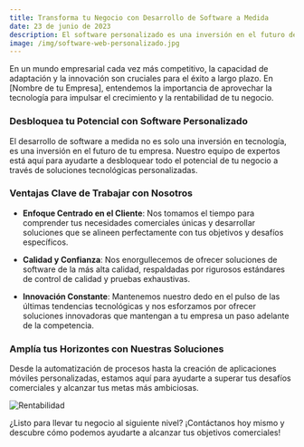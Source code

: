 ```yaml
---
title: Transforma tu Negocio con Desarrollo de Software a Medida
date: 23 de junio de 2023
description: El software personalizado es una inversión en el futuro de tu empresa. Descubre cómo podemos ayudarte a desbloquear todo el potencial de tu negocio a través de soluciones tecnológicas personalizadas.
image: /img/software-web-personalizado.jpg
---
```



En un mundo empresarial cada vez más competitivo, la capacidad de adaptación y la innovación son cruciales para el éxito a largo plazo. En [Nombre de tu Empresa], entendemos la importancia de aprovechar la tecnología para impulsar el crecimiento y la rentabilidad de tu negocio.

### Desbloquea tu Potencial con Software Personalizado

El desarrollo de software a medida no es solo una inversión en tecnología, es una inversión en el futuro de tu empresa. Nuestro equipo de expertos está aquí para ayudarte a desbloquear todo el potencial de tu negocio a través de soluciones tecnológicas personalizadas.

### Ventajas Clave de Trabajar con Nosotros

- **Enfoque Centrado en el Cliente**: Nos tomamos el tiempo para comprender tus necesidades comerciales únicas y desarrollar soluciones que se alineen perfectamente con tus objetivos y desafíos específicos.

- **Calidad y Confianza**: Nos enorgullecemos de ofrecer soluciones de software de la más alta calidad, respaldadas por rigurosos estándares de control de calidad y pruebas exhaustivas.

- **Innovación Constante**: Mantenemos nuestro dedo en el pulso de las últimas tendencias tecnológicas y nos esforzamos por ofrecer soluciones innovadoras que mantengan a tu empresa un paso adelante de la competencia.

### Amplía tus Horizontes con Nuestras Soluciones

Desde la automatización de procesos hasta la creación de aplicaciones móviles personalizadas, estamos aquí para ayudarte a superar tus desafíos comerciales y alcanzar tus metas más ambiciosas.

![Rentabilidad](/img/escritorio-desarrollador.jpg)

¿Listo para llevar tu negocio al siguiente nivel? ¡Contáctanos hoy mismo y descubre cómo podemos ayudarte a alcanzar tus objetivos comerciales!

